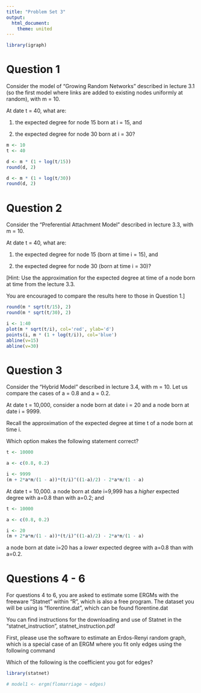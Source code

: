 ```yaml
---
title: "Problem Set 3"
output: 
  html_document: 
    theme: united
---
```


```r
library(igraph)
```
# Question 1
Consider the model of "Growing Random Networks" described in lecture 3.1 (so the first model where links are added to existing nodes uniformly at random), with m = 10.

At date t = 40, what are: 

(1) the expected degree for node 15 born at i = 15, and

(2) the expected degree for node 30 born at i = 30?

```r
m <- 10
t <- 40

d <- m * (1 + log(t/15))
round(d, 2)

d <- m * (1 + log(t/30))
round(d, 2)
```

# Question 2
Consider the "Preferential Attachment Model" described in lecture 3.3, 
with m = 10.

At date t = 40, what are:

(1) the expected degree for node 15 (born at time i = 15), and

(2) the expected degree for node 30 (born at time i = 30)?

[Hint: Use the approximation for the expected degree at time of a node 
born at time from the lecture 3.3.

You are encouraged to compare the results here to those in Question 1.]

```r
round(m * sqrt(t/15), 2)
round(m * sqrt(t/30), 2)

i <- 1:40
plot(m * sqrt(t/i), col='red', ylab='d')
points(i, m * (1 + log(t/i)), col='blue')
abline(v=15)
abline(v=30)
```

# Question 3
Consider the "Hybrid Model" described in lecture 3.4, with m = 10. Let us 
compare the cases of a = 0.8 and a = 0.2.

At date t = 10,000, consider a node born at date i = 20 and a node born at date i = 9999.

Recall the approximation of the expected degree at time t of a node born at time i.

Which option makes the following statement correct?

```r
t <- 10000

a <- c(0.8, 0.2)

i <- 9999
(m + 2*a*m/(1 - a))*(t/i)^((1-a)/2) - 2*a*m/(1 - a)
```

At date t = 10,000. a node born at date i=9,999 has a *higher* expected degree with a=0.8 than 
with a=0.2; and

```r
t <- 10000

a <- c(0.8, 0.2)

i <- 20
(m + 2*a*m/(1 - a))*(t/i)^((1-a)/2) - 2*a*m/(1 - a)
```

a node born at date i=20 has a *lower* expected degree with a=0.8 than 
with a=0.2.

# Questions 4 - 6
For questions 4 to 6, you are asked to estimate some ERGMs with the freeware "Statnet" within "R", which is also a free program. The dataset you will be using is "florentine.dat", which can be found florentine.dat

You can find instructions for the downloading and use of Statnet in the "statnet_instruction",
statnet_instruction.pdf

First, please use the software to estimate an Erdos-Renyi random graph, 
which is a special case of an ERGM where you fit only edges using the 
following command

Which of the following is the coefficient you got for edges?
```r
library(statnet)

# model1 <- ergm(flomarriage ~ edges)
```

